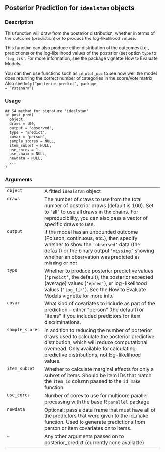
## Posterior Prediction for <code>idealstan</code> objects {.unnumbered}


### Description

This function will draw from the posterior distribution, whether in terms of the outcome (prediction)
or to produce the log-likelihood values.  

This function can also produce either distribution of the 
outcomes (i.e., predictions) or the log-likelihood values of the posterior (set option 
<code>type</code> to <code>'log_lik'</code>.
For more information, see the package vignette How to Evaluate Models.

You can then use functions such as 
<code>id_plot_ppc</code> to see how well the model does returning the correct number of categories
in the score/vote matrix. 
Also see <code>help("posterior_predict", package = "rstanarm")</code>



### Usage

<pre><code class='language-R'>## S4 method for signature 'idealstan'
id_post_pred(
  object,
  draws = 100,
  output = "observed",
  type = "predict",
  covar = "person",
  sample_scores = NULL,
  item_subset = NULL,
  use_cores = 1,
  use_chain = NULL,
  newdata = NULL,
  ...
)
</code></pre>


### Arguments

<table>
<tr><td style = "white-space: nowrap; font-family: monospace; vertical-align: top"><code id="object">object</code></td>
<td>
A fitted <code>idealstan</code> object
</td></tr>
<tr><td style = "white-space: nowrap; font-family: monospace; vertical-align: top"><code id="draws">draws</code></td>
<td>
The number of draws to use from the total number of posterior draws (default is 100). Set to &quot;all&quot; to use all draws in the chains.
For reproducibility, you can also pass a vector of specific draws to use.
</td></tr>
<tr><td style = "white-space: nowrap; font-family: monospace; vertical-align: top"><code id="output">output</code></td>
<td>
If the model has an unbounded outcome (Poisson, continuous, etc.), then
specify whether to show the <code>'observed'</code> data (the default) or the binary 
output <code>'missing'</code> showing whether an observation was predicted as missing or not
</td></tr>
<tr><td style = "white-space: nowrap; font-family: monospace; vertical-align: top"><code id="type">type</code></td>
<td>
Whether to produce posterior predictive values (<code>'predict'</code>, the default),
the posterior expected (average) values (<code>'epred'</code>),
or log-likelihood values (<code>'log_lik'</code>). See the How to Evaluate Models vignette for more info.
</td></tr>
<tr><td style = "white-space: nowrap; font-family: monospace; vertical-align: top"><code id="covar">covar</code></td>
<td>
What kind of covariates to include as part of the prediction &ndash; either
&quot;person&quot; (the default) or &quot;items&quot; if you included predictors for item discriminations.
</td></tr>
<tr><td style = "white-space: nowrap; font-family: monospace; vertical-align: top"><code id="sample_scores">sample_scores</code></td>
<td>
In addition to reducing the number of posterior draws used to 
calculate the posterior predictive distribution, which will reduce computational overhead.
Only available for calculating predictive distributions, not log-likelihood values.
</td></tr>
<tr><td style = "white-space: nowrap; font-family: monospace; vertical-align: top"><code id="item_subset">item_subset</code></td>
<td>
Whether to calculate marginal effects for only a subset of 
items. Should be item IDs that match the <code>item_id</code> column passed to the <code>id_make</code>
function.
</td></tr>
<tr><td style = "white-space: nowrap; font-family: monospace; vertical-align: top"><code id="use_cores">use_cores</code></td>
<td>
Number of cores to use for multicore parallel processing with
the base R <code>parallel</code> package
</td></tr>
<tr><td style = "white-space: nowrap; font-family: monospace; vertical-align: top"><code id="newdata">newdata</code></td>
<td>
Optional: pass a data frame that must have all of the predictors that
were given to the id_make function. Used to generate predictions from person or item
covariates on to items.
</td></tr>
<tr><td style = "white-space: nowrap; font-family: monospace; vertical-align: top"><code id="...">...</code></td>
<td>
Any other arguments passed on to posterior_predict (currently none available)
</td></tr>
</table>

